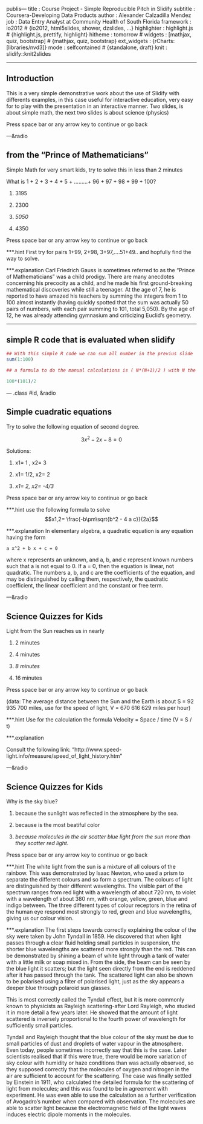 publis---
title       : Course Project - Simple Reproducible Pitch in Slidify
subtitle    : Coursera-Developing Data Products
author      : Alexander Calzadilla Mendez
job         : Data Entry Analyst at Community Health of South Florida
framework   : io2012        # {io2012, html5slides, shower, dzslides, ...}
highlighter : highlight.js  # {highlight.js, prettify, highlight}
hitheme     : tomorrow      # 
widgets     : [mathjax, quiz, bootstrap] # {mathjax, quiz, bootstrap}
ext_widgets : {rCharts: [libraries/nvd3]}
mode        : selfcontained # {standalone, draft}
knit        : slidify::knit2slides

---

## Introduction

This is a very simple demonstrative work about the use of Slidify with differents
examples, in this case useful for interactive education, very easy for to play with the presentation in an interactive manner.
Two slides, is about simple math, the next two slides is about science (physics)





Press space bar or any arrow key to continue or go back


---&radio

## from the "Prince of Mathematicians"

Simple Math for very smart kids, try to solve this in less than 2 minutes

What is 1 + 2 + 3 + 4 + 5 + .........+ 96 + 97 + 98 + 99 + 100?

1. 3195

2. 2300

3. _5050_

4. 4350



Press space bar or any arrow key to continue or go back


***.hint
First try for pairs 1+99, 2+98, 3+97,....51+49.. and hopfully find the way to solve.

***.explanation
Carl Friedrich Gauss is sometimes referred to as the "Prince of Mathematicians" was a child prodigy. There are many anecdotes concerning his precocity as a child, and he made his first ground-breaking mathematical discoveries while still a teenager. 
At the age of 7, he is reported to have amazed his teachers by summing the integers from 1 to 100 almost instantly (having quickly spotted that the sum was actually 50 pairs of numbers, with each pair summing to 101, total 5,050). By the age of 12, he was already attending gymnasium and criticizing Euclid's geometry.

---
## simple R code that is evaluated when slidify

``` r

## With this simple R code we can sum all number in the previus slide
sum(1:100)

## a formula to do the manual calculations is ( N*(N+1)/2 ) with N the last number in the serie:

100*(101)/2


```



--- .class #id, &radio

## Simple cuadratic equations

Try to solve the following equation of second degree.

$$3 x^2 - 2 x - 8 = 0$$

Solutions:

1. x1= 1 , x2= 3

2. x1= 1/2, x2= 2

3. _x1= 2, x2= -4/3_


Press space bar or any arrow key to continue or go back




***.hint
 use the following formula to solve $$x1,2= \frac{-b\pm\sqrt{b^2 - 4 a c}}{2a}$$

***.explanation
In elementary algebra, a quadratic equation is any equation having the form

    a x^2 + b x + c = 0

where x represents an unknown, and a, b, and c represent known numbers such that a is not equal to 0. If a = 0, then the equation is linear, not quadratic. The numbers a, b, and c are the coefficients of the equation, and may be distinguished by calling them, respectively, the quadratic coefficient, the linear coefficient and the constant or free term.

---&radio

## Science Quizzes for Kids

Light from the Sun reaches us in nearly

1.  2 minutes

2.  4 minutes

3. _8 minutes_

4. 16 minutes



Press space bar or any arrow key to continue or go back


(data: The average distance between the Sun and the Earth is about  S = 92 935 700 miles, use for the speed of light, V = 670 616 629 miles per hour)

***.hint
Use for the calculation the formula  Velocity = Space / time  (V = S / t)

***.explanation

Consult the following link: "http://www.speed-light.info/measure/speed_of_light_history.htm"



---&radio

## Science Quizzes for Kids

Why is the sky blue?

1. because the sunlight was reflected in the atmosphere by the sea.

2. because is the most beatiful color

3. _because molecules in the air scatter blue light from the sun more than they scatter red light._


Press space bar or any arrow key to continue or go back

***.hint
The white light from the sun is a mixture of all colours of the rainbow.  This was demonstrated by Isaac Newton, who used a prism to separate the different colours and so form a spectrum.  The colours of light are distinguished by their different wavelengths.  The visible part of the spectrum ranges from red light with a wavelength of about 720 nm, to violet with a wavelength of about 380 nm, with orange, yellow, green, blue and indigo between.  The three different types of colour receptors in the retina of the human eye respond most strongly to red, green and blue wavelengths, giving us our colour vision.

***.explanation
The first steps towards correctly explaining the colour of the sky were taken by John Tyndall in 1859.  He discovered that when light passes through a clear fluid holding small particles in suspension, the shorter blue wavelengths are scattered more strongly than the red.  This can be demonstrated by shining a beam of white light through a tank of water with a little milk or soap mixed in.  From the side, the beam can be seen by the blue light it scatters; but the light seen directly from the end is reddened after it has passed through the tank.  The scattered light can also be shown to be polarised using a filter of polarised light, just as the sky appears a deeper blue through polaroid sun glasses.

This is most correctly called the Tyndall effect, but it is more commonly known to physicists as Rayleigh scattering-after Lord Rayleigh, who studied it in more detail a few years later.  He showed that the amount of light scattered is inversely proportional to the fourth power of wavelength for sufficiently small particles.

Tyndall and Rayleigh thought that the blue colour of the sky must be due to small particles of dust and droplets of water vapour in the atmosphere.  Even today, people sometimes incorrectly say that this is the case.  Later scientists realised that if this were true, there would be more variation of sky colour with humidity or haze conditions than was actually observed, so they supposed correctly that the molecules of oxygen and nitrogen in the air are sufficient to account for the scattering.  The case was finally settled by Einstein in 1911, who calculated the detailed formula for the scattering of light from molecules; and this was found to be in agreement with experiment.  He was even able to use the calculation as a further verification of Avogadro's number when compared with observation.  The molecules are able to scatter light because the electromagnetic field of the light waves induces electric dipole moments in the molecules.




